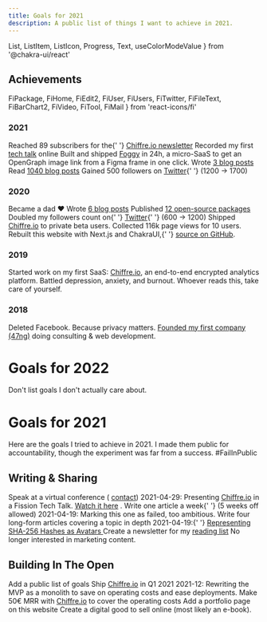 ```yaml
---
title: Goals for 2021
description: A public list of things I want to achieve in 2021.
---
```


  List,
  ListItem,
  ListIcon,
  Progress,
  Text,
  useColorModeValue
} from '@chakra-ui/react'

## Achievements

  FiPackage,
  FiHome,
  FiEdit2,
  FiUser,
  FiUsers,
  FiTwitter,
  FiFileText,
  FiBarChart2,
  FiVideo,
  FiTool,
  FiMail
} from 'react-icons/fi'

### 2021

<TimelineItem icon={FiMail}>
  Reached 89 subscribers for the{' '}
  <a href="https://buttondown.email/chiffre.io">Chiffre.io newsletter</a>
</TimelineItem>
<TimelineItem icon={FiVideo}>
  Recorded my first <a href="https://vimeo.com/545583149">tech talk</a> online
</TimelineItem>
<TimelineItem icon={FiTool}>
  Built and shipped <a href="https://usefoggy.vercel.app">Foggy</a> in 24h, a
  micro-SaaS to get an OpenGraph image link from a Figma frame in one click.
</TimelineItem>
<TimelineItem icon={FiEdit2}>
  Wrote <a href="/posts">3 blog posts</a>
</TimelineItem>
<TimelineItem icon={FiFileText}>
  Read <a href="/reading-list/archives">1040 blog posts</a>
</TimelineItem>
<TimelineItem icon={FiTwitter} skipTrail>
  Gained 500 followers on <a href="https://twitter.com/fortysevenfx">Twitter</a>{' '}
  <Text as="span" fontSize="xs" color="gray.600">
    (1200 -> 1700)
  </Text>
</TimelineItem>

### 2020

<TimelineItem icon={FiUsers}>Became a dad ❤️</TimelineItem>
<TimelineItem icon={FiEdit2}>
  Wrote <a href="/posts">6 blog posts</a>
</TimelineItem>
<TimelineItem icon={FiPackage}>
  Published <a href="/open-source">12 open-source packages</a>
</TimelineItem>
<TimelineItem icon={FiTwitter}>
  Doubled my followers count on{' '}
  <a href="https://twitter.com/fortysevenfx">Twitter</a>{' '}
  <Text as="span" fontSize="xs" color="gray.600">
    (600 -> 1200)
  </Text>
</TimelineItem>
<TimelineItem icon={FiBarChart2}>
  Shipped <a href="https://chiffre.io">Chiffre.io</a> to private beta users.
  Collected 116k page views for 10 users.
</TimelineItem>
<TimelineItem icon={FiHome} skipTrail>
  Rebuilt this website with Next.js and ChakraUI,{' '}
  <a href="https://github.com/franky47/francoisbest.com">source on GitHub</a>.
</TimelineItem>

### 2019

<TimelineItem icon={FiBarChart2}>
  Started work on my first SaaS: <a href="https://chiffre.io">Chiffre.io</a>, an
  end-to-end encrypted analytics platform.
</TimelineItem>
<TimelineItem icon={FiUser} skipTrail>
  Battled depression, anxiety, and burnout. Whoever reads this, take care of
  yourself.
</TimelineItem>

### 2018


<TimelineItem icon={FiFacebook}>
  Deleted Facebook. Because privacy matters.
</TimelineItem>
<TimelineItem icon={FiHome} skipTrail>
  <a href="https://47ng.com">Founded my first company (47ng)</a> doing
  consulting &amp; web development.
</TimelineItem>

<br />

# Goals for 2022

<List spacing={8}>
  <ListItem>
    <Goal as="div" status="done">
      Don't list goals I don't actually care about.
    </Goal>
  </ListItem>
</List>

<br />

# Goals for 2021

Here are the goals I tried to achieve in 2021. I made them public for
accountability, though the experiment was far from a success. #FailInPublic

## Writing & Sharing

<List spacing={8}>
  <ListItem>
    <Goal as="div" status="done">
      Speak at a virtual conference (
      <a href="mailto:contact+conf@francoisbest.com">contact</a>)
    </Goal>
    <Text color="gray.600" fontSize="sm" mt={2}>
      2021-04-29: Presenting <a href="https://chiffre.io">Chiffre.io</a> in a
      Fission Tech Talk. <a href="https://vimeo.com/545583149">Watch it here</a>
      .
    </Text>
  </ListItem>
  <ListItem>
    <Goal as="div" status="failed" progress={2} progressProps={{ max: 47 }}>
      Write one article a week{' '}
      <Text as="em" fontSize="sm" color="gray.600">
        (5 weeks off allowed)
      </Text>
    </Goal>
    <Text color="gray.600" fontSize="sm" mt={2}>
      2021-04-19: Marking this one as failed, too ambitious.
    </Text>
  </ListItem>
  <ListItem>
    <Goal as="div" status="inProgress" progress={1} progressProps={{ max: 4 }}>
      Write four long-form articles covering a topic in depth
    </Goal>
    <Text color="gray.600" fontSize="sm" mt={2}>
      2021-04-19:{' '}
      <a href="/posts/2021/hashvatars">
        Representing SHA-256 Hashes as Avatars
      </a>
    </Text>
  </ListItem>
  <ListItem>
    <Goal status="failed">
      Create a newsletter for my <a href="/reading-list">reading list</a>
    </Goal>
    <Text color="gray.600" fontSize="sm" mt={2}>
      No longer interested in marketing content.
    </Text>
  </ListItem>
</List>

<br />

## Building In The Open

<List spacing={3}>
  <Goal status="done">Add a public list of goals</Goal>
  <ListItem>
    <Goal status="failed">
      Ship <a href="https://chiffre.io">Chiffre.io</a> in Q1 2021
    </Goal>
    <Text color="gray.600" fontSize="sm" mt={2}>
      2021-12: Rewriting the MVP as a monolith to save on operating costs and
      ease deployments.
    </Text>
  </ListItem>
  <Goal status="failed" progress={0} progressProps={{ max: 50 }}>
    Make 50€ MRR with <a href="https://chiffre.io">Chiffre.io</a> to cover the
    operating costs
  </Goal>
  <Goal status="failed">Add a portfolio page on this website</Goal>
  <Goal status="failed">
    Create a digital good to sell online (most likely an e-book).
  </Goal>
</List>
